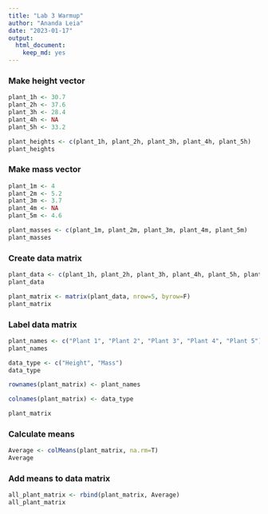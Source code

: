 ```yaml
---
title: "Lab 3 Warmup"
author: "Ananda Leia"
date: "2023-01-17"
output: 
  html_document: 
    keep_md: yes
---
```

### Make height vector
```r
plant_1h <- 30.7
plant_2h <- 37.6
plant_3h <- 28.4
plant_4h <- NA
plant_5h <- 33.2
```

```r
plant_heights <- c(plant_1h, plant_2h, plant_3h, plant_4h, plant_5h)
plant_heights
```
### Make mass vector
```r
plant_1m <- 4
plant_2m <- 5.2
plant_3m <- 3.7
plant_4m <- NA
plant_5m <- 4.6
```

```r
plant_masses <- c(plant_1m, plant_2m, plant_3m, plant_4m, plant_5m)
plant_masses
```
### Create data matrix
```r
plant_data <- c(plant_1h, plant_2h, plant_3h, plant_4h, plant_5h, plant_1m, plant_2m, plant_3m, plant_4m, plant_5m)
plant_data
```
```r
plant_matrix <- matrix(plant_data, nrow=5, byrow=F)
plant_matrix
```
### Label data matrix
```r
plant_names <- c("Plant 1", "Plant 2", "Plant 3", "Plant 4", "Plant 5")
plant_names
```
```r
data_type <- c("Height", "Mass")
data_type
```

```r
rownames(plant_matrix) <- plant_names
```
```r
colnames(plant_matrix) <- data_type
```
```r
plant_matrix
```
### Calculate means
```r
Average <- colMeans(plant_matrix, na.rm=T)
Average
```
### Add means to data matrix
```r
all_plant_matrix <- rbind(plant_matrix, Average)
all_plant_matrix
```



